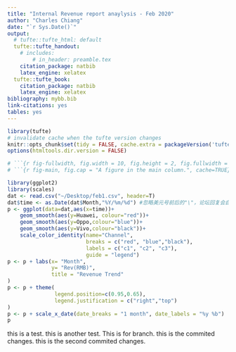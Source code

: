 ```yaml
---
title: "Internal Revenue report anaylysis - Feb 2020"
author: "Charles Chiang"
date: "`r Sys.Date()`"
output:
  # tufte::tufte_html: default
  tufte::tufte_handout:
    # includes:
        # in_header: preamble.tex  
    citation_package: natbib
    latex_engine: xelatex
  tufte::tufte_book:
    citation_package: natbib
    latex_engine: xelatex
bibliography: mybb.bib
link-citations: yes
tables: yes
---
```


```r
library(tufte)
# invalidate cache when the tufte version changes
knitr::opts_chunk$set(tidy = FALSE, cache.extra = packageVersion('tufte'))
options(htmltools.dir.version = FALSE)
```

```r

# ```{r fig-fullwidth, fig.width = 10, fig.height = 2, fig.fullwidth = TRUE, fig.cap = "A full width figure.", warning=FALSE, message=FALSE, cache=TRUE}
# ```{r fig-main, fig.cap = "A figure in the main column.", cache=TRUE}

library(ggplot2)
library(scales)
dat <- read.csv("~/Desktop/feb1.csv", header=T) 
dat$time <- as.Date(dat$Month,"%Y/%m/%d") #忽略美元号前后的"\"，论坛回复会自动把美元号解码...
p <- ggplot(data=dat,aes(x=time))+
    geom_smooth(aes(y=Huawei, colour="red"))+
    geom_smooth(aes(y=Oppo,colour="blue"))+
    geom_smooth(aes(y=Vivo,colour="black"))+
    scale_color_identity(name="Channel",
                         breaks = c("red", "blue","black"),
                         labels = c("c1", "c2", "c3"),
                         guide = "legend")
p <- p + labs(x= "Month",
              y= "Rev(RMB)",
              title = "Revenue Trend"
)
p <- p + theme(
               legend.position=c(0.95,0.65),
               legend.justification = c("right","top") 
)
p <- p + scale_x_date(date_breaks = "1 month", date_labels = "%y %b")
p
```

this is a test. this is another test.
This is for branch.
this is the commited changes.
this is the second commited changes.
